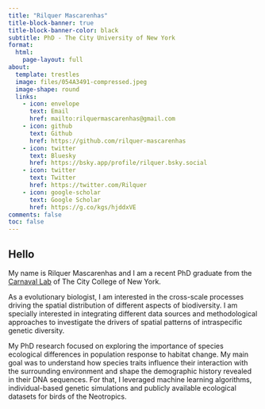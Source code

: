 ```yaml
---
title: "Rilquer Mascarenhas"
title-block-banner: true
title-block-banner-color: black
subtitle: PhD - The City University of New York
format:
  html:
    page-layout: full
about:
  template: trestles
  image: files/054A3491-compressed.jpeg
  image-shape: round
  links:
    - icon: envelope
      text: Email
      href: mailto:rilquermascarenhas@gmail.com
    - icon: github
      text: Github
      href: https://github.com/rilquer-mascarenhas
    - icon: twitter
      text: Bluesky
      href: https://bsky.app/profile/rilquer.bsky.social
    - icon: twitter
      text: Twitter
      href: https://twitter.com/Rilquer
    - icon: google-scholar
      text: Google Scholar
      href: https://g.co/kgs/hjddxVE
comments: false
toc: false
---
```


## Hello

My name is Rilquer Mascarenhas and I am a recent PhD graduate from the [Carnaval Lab](https://www.carnavallab.org) of The City College of New York.

As a evolutionary biologist, I am interested in the cross-scale processes driving the spatial distribution of different aspects of biodiversity. I am specially interested in integrating different data sources and methodological approaches to investigate the drivers of spatial patterns of intraspecific genetic diversity.

My PhD research focused on exploring the importance of species ecological differences in population response to habitat change. My main goal was to understand how species traits influence their interaction with the surrounding environment and shape the demographic history revealed in their DNA sequences. For that, I leveraged machine learning algorithms, individual-based genetic simulations and publicly available ecological datasets for birds of the Neotropics.